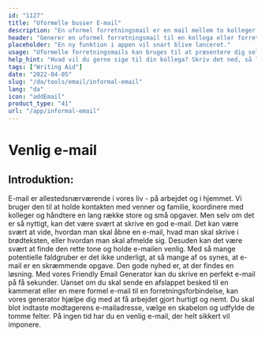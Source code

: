 ```yaml
---
id: "1127"
title: "Uformelle busser E-mail"
description: "En uformel forretningsmail er en mail mellem to kolleger eller forretningspartnere, som ikke er alt for formel. Det er en måde at opbygge et forhold og etablere en relation med den person, du sender en mail til."
header: "Generer en uformel forretningsmail til en kollega eller forretningspartner."
placeholder: "En ny funktion i appen vil snart blive lanceret."
usage: "Uformelle forretningsmails kan bruges til at præsentere dig selv for en ny kollega eller forretningspartner, og de kan også bruges til at opbygge et forhold til en person, du allerede har mødt."
help_hint: "Hvad vil du gerne sige til din kollega? Skriv det ned, så laver vi det om til en uformel forretningsmail."
tags: ["Writing Aid"]
date: "2022-04-05"
slug: "/da/tools/email/informal-email"
lang: "da"
icon: "addEmail"
product_type: "41"
url: "/app/informal-email"
---
```


# Venlig e-mail

## Introduktion:

E-mail er allestedsnærværende i vores liv - på arbejdet og i hjemmet. Vi bruger den til at holde kontakten med venner og familie, koordinere med kolleger og håndtere en lang række store og små opgaver. Men selv om det er så nyttigt, kan det være svært at skrive en god e-mail. Det kan være svært at vide, hvordan man skal åbne en e-mail, hvad man skal skrive i brødteksten, eller hvordan man skal afmelde sig. Desuden kan det være svært at finde den rette tone og holde e-mailen venlig. Med så mange potentielle faldgruber er det ikke underligt, at så mange af os synes, at e-mail er en skræmmende opgave. Den gode nyhed er, at der findes en løsning. Med vores Friendly Email Generator kan du skrive en perfekt e-mail på få sekunder. Uanset om du skal sende en afslappet besked til en kammerat eller en mere formel e-mail til en forretningsforbindelse, kan vores generator hjælpe dig med at få arbejdet gjort hurtigt og nemt. Du skal blot indtaste modtagerens e-mailadresse, vælge en skabelon og udfylde de tomme felter. På ingen tid har du en venlig e-mail, der helt sikkert vil imponere.
